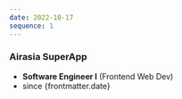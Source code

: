 ```yaml
---
date: 2022-10-17
sequence: 1
---
```



### <Icon name="lucide:briefcase" /> Airasia SuperApp

- **Software Engineer I** (Frontend Web Dev)
- since {frontmatter.date}
